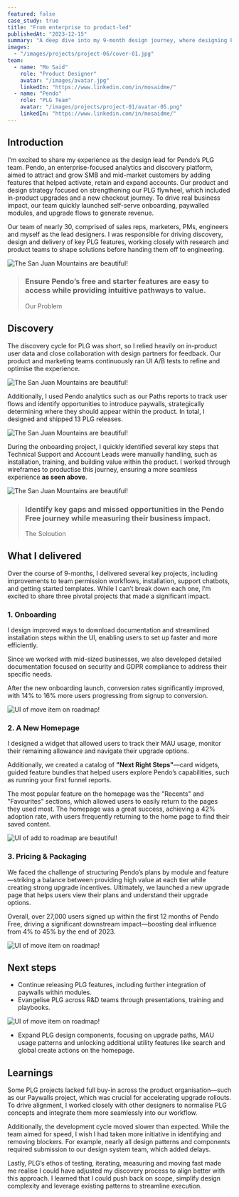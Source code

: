 ```yaml
---
featured: false
case_study: true
title: "From enterprise to product-led"
publishedAt: "2023-12-15"
summary: "A deep dive into my 9-month design journey, where designing PLG features and patterns turned into a $7M growth engine."
images:
  - "/images/projects/project-06/cover-01.jpg"
team:
  - name: "Mo Said"
    role: "Product Designer"
    avatar: "/images/avatar.jpg"
    linkedIn: "https://www.linkedin.com/in/mosaidme/"
  - name: "Pendo"
    role: "PLG Team"
    avatar: "/images/projects/project-01/avatar-05.png"
    linkedIn: "https://www.linkedin.com/in/mosaidme/"
---
```


## Introduction

I'm excited to share my experience as the design lead for Pendo’s PLG team. Pendo, an enterprise-focused analytics and discovery platform, aimed to attract and grow SMB and mid-market customers by adding features that helped activate, retain and expand accounts. Our product and design strategy focused on strengthening our PLG flywheel, which included in-product upgrades and a new checkout journey. To drive real business impact, our team quickly launched self-serve onboarding, paywalled modules, and upgrade flows to generate revenue.

Our team of nearly 30, comprised of sales reps, marketers, PMs, engineers and myself as the lead designers. I was responsible for driving discovery, design and delivery of key PLG features, working closely with research and product teams to shape solutions before handing them off to engineering.

![The San Juan Mountains are beautiful!](/images/projects/project-06/team.png "Our Pretty Legit Group")

 
>### Ensure Pendo’s free and starter features are easy to access while providing intuitive pathways to value.
>Our Problem


## Discovery

The discovery cycle for PLG was short, so I relied heavily on in-product user data and close collaboration with design partners for feedback. Our product and marketing teams continuously ran UI A/B tests to refine and optimise the experience.


![The San Juan Mountains are beautiful!](/images/projects/project-06/discovery-1.png "Whiteboarding Session One")


Additionally, I used Pendo analytics such as our Paths reports to track user flows and identify opportunities to introduce paywalls, strategically determining where they should appear within the product. In total, I designed and shipped 13 PLG releases.


![The San Juan Mountains are beautiful!](/images/projects/project-06/whiteboarding.png "Product Planning")


During the onboarding project, I quickly identified several key steps that Technical Support and Account Leads were manually handling, such as installation, training, and building value within the product. I worked through wireframes to productise this journey, ensuring a more seamless experience **as seen above**.


![The San Juan Mountains are beautiful!](/images/projects/project-06/discovery-3.png "Lo-fidelity designs")

 
>### Identify key gaps and missed opportunities in the Pendo Free journey while measuring their business impact.
>The Soloution




## What I delivered

Over the course of 9-months, I delivered several key projects, including improvements to team permission workflows, installation, support chatbots, and getting started templates. While I can’t break down each one, I’m excited to share three pivotal projects that made a significant impact.


### **1. Onboarding**

I design improved ways to download documentation and streamlined installation steps within the UI, enabling users to set up faster and more efficiently.

Since we worked with mid-sized businesses, we also developed detailed documentation focused on security and GDPR compliance to address their specific needs.

After the new onboarding launch, conversion rates significantly improved, with 14% to 16% more users progressing from signup to conversion.


![UI of move item on roadmap!](/images/projects/project-06/install.png "Install step")


### **2. A New Homepage**

I designed a widget that allowed users to track their MAU usage, monitor their remaining allowance and navigate their upgrade options.

Additionally, we created a catalog of **"Next Right Steps"**—card widgets, guided feature bundles that helped users explore Pendo’s capabilities, such as running your first funnel reports.

The most popular feature on the homepage was the "Recents" and "Favourites" sections, which allowed users to easily return to the pages they used most. The homepage was a great success, achieving a 42% adoption rate, with users frequently returning to the home page to find their saved content.


![UI of add to roadmap are beautiful!](/images/projects/project-06/home.png "Homepage")


### **3. Pricing & Packaging**

We faced the challenge of structuring Pendo’s plans by module and feature—striking a balance between providing high value at each tier while creating strong upgrade incentives. Ultimately, we launched a new upgrade page that helps users view their plans and understand their upgrade options. 

Overall, over 27,000 users signed up within the first 12 months of Pendo Free, driving a significant downstream impact—boosting deal influence from 4% to 45% by the end of 2023.


![UI of move item on roadmap!](/images/projects/project-06/pricing-and-packaging.png "Plans and checkout pages")


## Next steps

- Continue releasing PLG features, including further integration of paywalls within modules.
- Evangelise PLG across R&D teams through presentations, training and playbooks.

![UI of move item on roadmap!](/images/projects/project-06/present.png "Me presenting to the team")

- Expand PLG design components, focusing on upgrade paths, MAU usage patterns and unlocking additional utility features like search and global create actions on the homepage.




## Learnings

Some PLG projects lacked full buy-in across the product organisation—such as our Paywalls project, which was crucial for accelerating upgrade rollouts. To drive alignment, I worked closely with other designers to normalise PLG concepts and integrate them more seamlessly into our workflow.

Additionally, the development cycle moved slower than expected. While the team aimed for speed, I wish I had taken more initiative in identifying and removing blockers. For example, nearly all design patterns and components required submission to our design system team, which added delays.

Lastly, PLG’s ethos of testing, iterating, measuring and moving fast made me realise I could have adjusted my discovery process to align better with this approach. I learned that I could push back on scope, simplify design complexity and leverage existing patterns to streamline execution.
